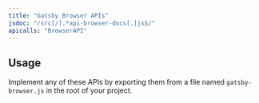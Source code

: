 ```yaml
---
title: "Gatsby Browser APIs"
jsdoc: "/src[/].*api-browser-docs[.]js$/"
apicalls: "BrowserAPI"
---
```

## Usage
Implement any of these APIs by exporting them from a file named `gatsby-browser.js` in the root of your project.